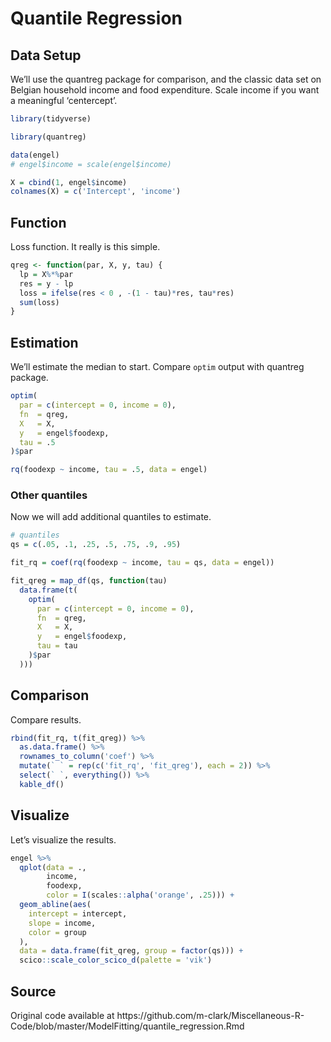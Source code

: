 
# Quantile Regression

## Data Setup

We'll use the <span class="pack" style = "">quantreg</span> package for comparison, and the classic data set on Belgian household income and food expenditure.  Scale income if you want a meaningful 'centercept'.

```r
library(tidyverse)

library(quantreg)

data(engel)          
# engel$income = scale(engel$income)

X = cbind(1, engel$income)
colnames(X) = c('Intercept', 'income')
```

## Function

Loss function.  It really is this simple.

```r
qreg <- function(par, X, y, tau) {
  lp = X%*%par
  res = y - lp
  loss = ifelse(res < 0 , -(1 - tau)*res, tau*res)
  sum(loss)
}
```

## Estimation

We'll estimate the median to start. Compare `optim` output with <span class="pack" style = "">quantreg</span> package.

```r
optim(
  par = c(intercept = 0, income = 0),
  fn  = qreg,
  X   = X,
  y   = engel$foodexp,
  tau = .5
)$par

rq(foodexp ~ income, tau = .5, data = engel)
```


### Other quantiles

Now we will add additional quantiles to estimate.

```r
# quantiles
qs = c(.05, .1, .25, .5, .75, .9, .95)

fit_rq = coef(rq(foodexp ~ income, tau = qs, data = engel))

fit_qreg = map_df(qs, function(tau)
  data.frame(t(
    optim(
      par = c(intercept = 0, income = 0),
      fn  = qreg,
      X   = X,
      y   = engel$foodexp,
      tau = tau
    )$par
  )))
```


## Comparison

Compare results.

```r
rbind(fit_rq, t(fit_qreg)) %>% 
  as.data.frame() %>% 
  rownames_to_column('coef') %>% 
  mutate(` ` = rep(c('fit_rq', 'fit_qreg'), each = 2)) %>% 
  select(` `, everything()) %>% 
  kable_df()
```


## Visualize

Let's visualize the results.

```r
engel %>%
  qplot(data = .,
        income,
        foodexp,
        color = I(scales::alpha('orange', .25))) +
  geom_abline(aes(
    intercept = intercept,
    slope = income,
    color = group
  ),
  data = data.frame(fit_qreg, group = factor(qs))) +
  scico::scale_color_scico_d(palette = 'vik')
```


## Source

Original code available at https://github.com/m-clark/Miscellaneous-R-Code/blob/master/ModelFitting/quantile_regression.Rmd
